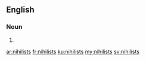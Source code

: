 ==English==

===Noun===
{{head|en|plural}}

# {{plural of|nihilist|lang=en|nocat=1}}

[[ar:nihilists]]
[[fr:nihilists]]
[[ku:nihilists]]
[[my:nihilists]]
[[sv:nihilists]]